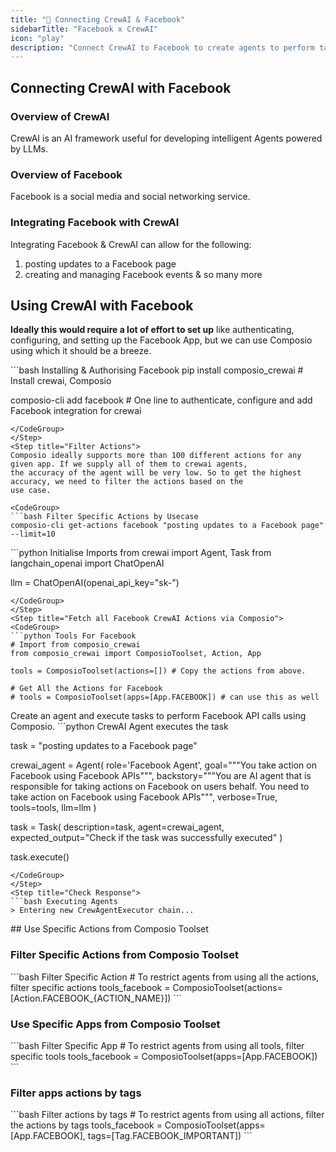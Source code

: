 ```yaml
---
title: "🚀 Connecting CrewAI & Facebook"
sidebarTitle: "Facebook x CrewAI"
icon: "play"
description: "Connect CrewAI to Facebook to create agents to perform tasks using natural language"
---
```


## Connecting CrewAI with Facebook

### Overview of CrewAI

CrewAI is an AI framework useful for developing intelligent Agents powered by LLMs.

### Overview of Facebook

Facebook is a social media and social networking service.

### Integrating Facebook with CrewAI

Integrating Facebook & CrewAI can allow for the following:

1. posting updates to a Facebook page
2. creating and managing Facebook events
& so many more

## Using CrewAI with Facebook

<Steps>
<Step title="Setting Up the Environment">

**Ideally this would require a lot of effort to set up** like authenticating, configuring, and setting up the Facebook App, but we can use Composio using which it should be a breeze.

<CodeGroup>
```bash Installing & Authorising Facebook
pip install composio_crewai # Install crewai, Composio 

composio-cli add facebook # One line to authenticate, configure and add Facebook integration for crewai
```
</CodeGroup>
</Step>
<Step title="Filter Actions">
Composio ideally supports more than 100 different actions for any given app. If we supply all of them to crewai agents, 
the accuracy of the agent will be very low. So to get the highest accuracy, we need to filter the actions based on the 
use case.

<CodeGroup>
```bash Filter Specific Actions by Usecase
composio-cli get-actions facebook "posting updates to a Facebook page" --limit=10
```
</CodeGroup>

</Step>
<Step title="Import Base Packages">

<CodeGroup>
```python Initialise Imports
from crewai import Agent, Task
from langchain_openai import ChatOpenAI

llm = ChatOpenAI(openai_api_key="sk-<OPENAI KEY>")
```
</CodeGroup>
</Step>
<Step title="Fetch all Facebook CrewAI Actions via Composio">
<CodeGroup>
```python Tools For Facebook
# Import from composio_crewai
from composio_crewai import ComposioToolset, Action, App

tools = ComposioToolset(actions=[]) # Copy the actions from above. 

# Get All the Actions for Facebook
# tools = ComposioToolset(apps=[App.FACEBOOK]) # can use this as well
```
</CodeGroup>
</Step>
<Step title="Execute the Agent">
Create an agent and execute tasks to perform Facebook API calls using Composio. 
<CodeGroup>
```python CrewAI Agent executes the task

task = "posting updates to a Facebook page"

crewai_agent = Agent(
    role='Facebook Agent',
    goal="""You take action on Facebook using Facebook APIs""",
    backstory="""You are AI agent that is responsible for taking actions on Facebook on users behalf. You need to take action on Facebook using Facebook APIs""",
    verbose=True,
    tools=tools,
    llm=llm
)

task = Task(
    description=task,
    agent=crewai_agent,
    expected_output="Check if the task was successfully executed"
)

task.execute()
```
</CodeGroup>
</Step>
<Step title="Check Response">
```bash Executing Agents
> Entering new CrewAgentExecutor chain...
```
</Step>
</Steps>
## Use Specific Actions from Composio Toolset

### Filter Specific Actions from Composio Toolset

<CodeGroup>
```bash Filter Specific Action
# To restrict agents from using all the actions, filter specific actions
tools_facebook = ComposioToolset(actions=[Action.FACEBOOK_{ACTION_NAME}])
```
</CodeGroup>

### Use Specific Apps from Composio Toolset
<CodeGroup>
```bash Filter Specific App
# To restrict agents from using all tools, filter specific tools
tools_facebook = ComposioToolset(apps=[App.FACEBOOK])
```
</CodeGroup>

### Filter apps actions by tags 
<CodeGroup>
```bash Filter actions by tags
# To restrict agents from using all actions, filter the actions by tags
tools_facebook = ComposioToolset(apps=[App.FACEBOOK], tags=[Tag.FACEBOOK_IMPORTANT])
```
</CodeGroup>